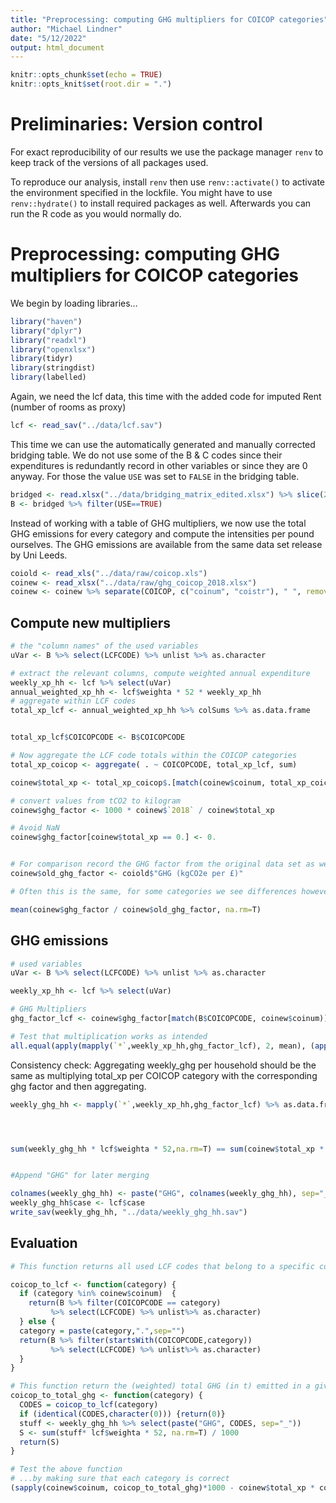 ```yaml
---
title: "Preprocessing: computing GHG multipliers for COICOP categories"
author: "Michael Lindner"
date: "5/12/2022"
output: html_document
---
```


```r
knitr::opts_chunk$set(echo = TRUE)
knitr::opts_knit$set(root.dir = ".")
```
# Preliminaries: Version control

For exact reproducibility of our results we use the package manager `renv` to keep track of the versions of all packages used.

To reproduce our analysis, install `renv` then use `renv::activate()` to activate the environment specified in the lockfile. You might have to use `renv::hydrate()` to install required packages as well. Afterwards you can run the R code as you would normally do.


# Preprocessing: computing GHG multipliers for COICOP categories
We begin by loading libraries...

```r
library("haven")
library("dplyr")
library("readxl")
library("openxlsx")
library(tidyr)
library(stringdist)
library(labelled)
```

Again, we need the lcf data, this time with the added code for imputed Rent (number of rooms as proxy)
```r
lcf <- read_sav("../data/lcf.sav")
```

This time we can use the automatically generated and manually corrected bridging table. We do not use some of the B & C codes since their expenditures is redundantly record in other variables or since they are 0 anyway. For those the value `USE` was set to `FALSE` in the bridging table. 

```r
bridged <- read.xlsx("../data/bridging_matrix_edited.xlsx") %>% slice(2:n())
B <- bridged %>% filter(USE==TRUE)
```


Instead of working with a table of GHG multipliers, we now use the total GHG emissions for every category and compute the intensities per pound ourselves. The GHG emissions are available from the same data set release by Uni Leeds.
```r
coiold <- read_xls("../data/raw/coicop.xls")
coinew <- read_xlsx("../data/raw/ghg_coicop_2018.xlsx")
coinew <- coinew %>% separate(COICOP, c("coinum", "coistr"), " ", remove=FALSE, extra = "merge")
```



## Compute new multipliers

```r
# the "column names" of the used variables
uVar <- B %>% select(LCFCODE) %>% unlist %>% as.character

# extract the relevant columns, compute weighted annual expenditure
weekly_xp_hh <- lcf %>% select(uVar)
annual_weighted_xp_hh <- lcf$weighta * 52 * weekly_xp_hh 
# aggregate within LCF codes
total_xp_lcf <- annual_weighted_xp_hh %>% colSums %>% as.data.frame


total_xp_lcf$COICOPCODE <- B$COICOPCODE

# Now aggregate the LCF code totals within the COICOP categories
total_xp_coicop <- aggregate( . ~ COICOPCODE, total_xp_lcf, sum)

coinew$total_xp <- total_xp_coicop$.[match(coinew$coinum, total_xp_coicop$COICOPCODE)]

# convert values from tCO2 to kilogram
coinew$ghg_factor <- 1000 * coinew$`2018` / coinew$total_xp

# Avoid NaN
coinew$ghg_factor[coinew$total_xp == 0.] <- 0.


# For comparison record the GHG factor from the original data set as well
coinew$old_ghg_factor <- coiold$"GHG (kgCO2e per £)"

# Often this is the same, for some categories we see differences however

mean(coinew$ghg_factor / coinew$old_ghg_factor, na.rm=T)

```

## GHG emissions
```r
# used variables
uVar <- B %>% select(LCFCODE) %>% unlist %>% as.character

weekly_xp_hh <- lcf %>% select(uVar)

# GHG Multipliers
ghg_factor_lcf <- coinew$ghg_factor[match(B$COICOPCODE, coinew$coinum)]

# Test that multiplication works as intended
all.equal(apply(mapply(`*`,weekly_xp_hh,ghg_factor_lcf), 2, mean), (apply(weekly_xp_hh,2,mean) * ghg_factor_lcf), tol = 10e-6)
```


Consistency check: Aggregating weekly_ghg per household should be the same as multiplying total_xp per COICOP category with the corresponding ghg factor and then aggregating.

```r
weekly_ghg_hh <- mapply(`*`,weekly_xp_hh,ghg_factor_lcf) %>% as.data.frame




sum(weekly_ghg_hh * lcf$weighta * 52,na.rm=T) == sum(coinew$total_xp * coinew$ghg_factor, na.rm=T)


#Append "GHG" for later merging

colnames(weekly_ghg_hh) <- paste("GHG", colnames(weekly_ghg_hh), sep="_")
weekly_ghg_hh$case <- lcf$case
write_sav(weekly_ghg_hh, "../data/weekly_ghg_hh.sav")
```
## Evaluation 
```r

# This function returns all used LCF codes that belong to a specific coicop (sub-) category

coicop_to_lcf <- function(category) {
  if (category %in% coinew$coinum)  {
    return(B %>% filter(COICOPCODE == category) 
         %>% select(LCFCODE) %>% unlist%>% as.character)
  } else {
  category = paste(category,".",sep="") 
  return(B %>% filter(startsWith(COICOPCODE,category)) 
         %>% select(LCFCODE) %>% unlist%>% as.character)
  }
}

# This function return the (weighted) total GHG (in t) emitted in a given coicop  category
coicop_to_total_ghg <- function(category) {
  CODES = coicop_to_lcf(category)
  if (identical(CODES,character(0))) {return(0)}
  stuff <- weekly_ghg_hh %>% select(paste("GHG", CODES, sep="_"))
  S <- sum(stuff* lcf$weighta * 52, na.rm=T) / 1000
  return(S)
}

# Test the above function
# ...by making sure that each category is correct
(sapply(coinew$coinum, coicop_to_total_ghg)*1000 - coinew$total_xp * coinew$ghg_factor) %>% round %>% prod(na.rm=T) == 0



```


